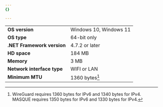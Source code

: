 ```yaml
---
{}

---
```


|                            |                                                   |
| -------------------------- | ------------------------------------------------- |
| **OS version**             | Windows 10, Windows 11                            |
| **OS type**                | 64-bit only                                       |
| **.NET Framework version** | 4.7.2 or later                                    |
| **HD space**               | 184 MB                                            |
| **Memory**                 | 3 MB                                              |
| **Network interface type**  | WIFI or LAN |
| **Minimum MTU** | 1360 bytes[^1]|

[^1]: WireGuard requires 1360 bytes for IPv6 and 1340 bytes for IPv4. MASQUE requires 1350 bytes for IPv6 and 1330 bytes for IPv4.